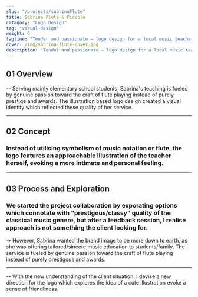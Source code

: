 ```yaml
---
slug: "/projects/sabrinaFlute"
title: Sabrina Flute & Piccolo
catagory: "Logo Design"
tag: "visual-design"
weight: 6
tagline: "Tender and passionate — logo design for a local music teacher who specialised in Flute and Piccolo"
cover: /img/sabrina-flute-cover.jpg
description: "Tender and passionate — logo design for a local music teacher who specialised in Flute and Piccolo"
---
```


## 01 Overview

-- Serving mainly elementary school students, Sabrina's teaching is fueled by genuine passion toward the craft of flute playing instead of purely prestige and awards. The illustration based logo design created a visual identity which reflected these quality of her service.

<ProjectInfo>
  <ProjectInfoItem fieldName="My Role" value="Logo Design, Visual Design" />
  <ProjectInfoItem fieldName="Duration" value="2 weeks" />
  <ProjectInfoItem fieldName="Tools" value="Illustrator" />
</ProjectInfo>

---

## 02 Concept

### Instead of utilising symbolism of music notation or flute, the logo features an approachable illustration of the teacher herself, evoking a more intimate and personal feeling.

<FullImage src="/img/sabrina-flute/logo-display.jpg" alt="Logo display" />

<FullImage
  src="/img/sabrina-flute/logo-breakdown.jpg"
  alt="Logo Breakdown"
  noPadding
/>

---

## 03 Process and Exploration

### We started the project collaboration by exporating options which connotate with "prestigous/classy" quality of the classical music genere, but after a feedback session, I realise approach is not something the client looking for.

<FullImage
  src="/img/sabrina-flute/logo-attempt-ideation.jpg"
  alt="Logo Ideation Attempt"
/>

<FullImage
  src="/img/sabrina-flute/logo-refine.jpg"
  alt="Logo Ideation Attempt"
/>

<FullImage
  src="/img/sabrina-flute/logo-attempt-refine.jpg"
  alt="Logo Refine Attempt"
/>

-> However, Sabrina wanted the brand image to be more down to earth, as she was offering tailored/sincere music education to students/family. The service is fueled by genuine passion toward the craft of flute playing instead of purely prestigous and awards.

---

-- With the new understanding of the client situation. I devise a new direction for the logo which explores the idea of a cute illustration evoke a sense of friendliness.

<FullImage
  src="/img/sabrina-flute/logo-new.jpg"
  alt="New direction"
  noPadding
/>
